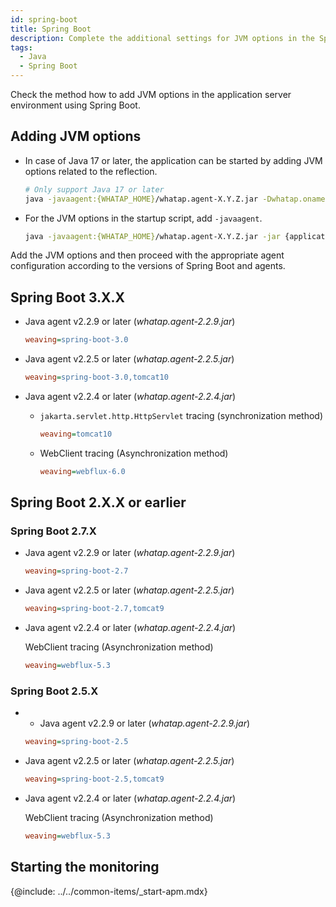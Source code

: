 ```yaml
---
id: spring-boot
title: Spring Boot
description: Complete the additional settings for JVM options in the Spring Boot application server environment.
tags:
  - Java
  - Spring Boot
---
```


Check the method how to add JVM options in the application server environment using Spring Boot.

## Adding JVM options

-   In case of Java 17 or later, the application can be started by adding JVM options related to the reflection.

    ```bash
    # Only support Java 17 or later
    java -javaagent:{WHATAP_HOME}/whatap.agent-X.Y.Z.jar -Dwhatap.oname={Agent_Name} --add-opens=java.base/java.lang=ALL-UNNAMED -jar {application.jar}
    ```

-   For the JVM options in the startup script, add `-javaagent`.

    ```bash
    java -javaagent:{WHATAP_HOME}/whatap.agent-X.Y.Z.jar -jar {application.jar}
    ```

Add the JVM options and then proceed with the appropriate agent configuration according to the versions of Spring Boot and agents.

## Spring Boot 3.X.X

-   Java agent v2.2.9 or later (_whatap.agent-2.2.9.jar_)

    ```ini title='whatap.conf'
    weaving=spring-boot-3.0
    ```

-   Java agent v2.2.5 or later (_whatap.agent-2.2.5.jar_)

    ```ini title='whatap.conf'
    weaving=spring-boot-3.0,tomcat10
    ```

-   Java agent v2.2.4 or later (_whatap.agent-2.2.4.jar_)

    -   `jakarta.servlet.http.HttpServlet` tracing (synchronization method)

        ```ini title='whatap.conf'
        weaving=tomcat10
        ```

    -   WebClient tracing (Asynchronization method)

        ```ini title='whatap.conf'
        weaving=webflux-6.0
        ```

## Spring Boot 2.X.X or earlier

### Spring Boot 2.7.X

-   Java agent v2.2.9 or later (_whatap.agent-2.2.9.jar_)

    ```ini title='whatap.conf'
    weaving=spring-boot-2.7
    ```

-   Java agent v2.2.5 or later (_whatap.agent-2.2.5.jar_)

    ```ini title='whatap.conf'
    weaving=spring-boot-2.7,tomcat9
    ```

-   Java agent v2.2.4 or later (_whatap.agent-2.2.4.jar_)

    WebClient tracing (Asynchronization method)

    ```ini title='whatap.conf'
    weaving=webflux-5.3
    ```

### Spring Boot 2.5.X

-   -   Java agent v2.2.9 or later (_whatap.agent-2.2.9.jar_)

    ```ini title='whatap.conf'
    weaving=spring-boot-2.5
    ```

-   Java agent v2.2.5 or later (_whatap.agent-2.2.5.jar_)

    ```ini title='whatap.conf'
    weaving=spring-boot-2.5,tomcat9
    ```

-   Java agent v2.2.4 or later (_whatap.agent-2.2.4.jar_)

    WebClient tracing (Asynchronization method)

    ```ini title='whatap.conf'
    weaving=webflux-5.3
    ```

## Starting the monitoring

{@include: ../../common-items/_start-apm.mdx} 
